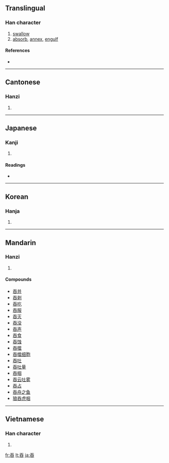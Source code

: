 {{see|呑}}
==Translingual==

===Han character===
{{Han char|rn=30|rad=口|as=04|sn=7|four=2060<sub>3</sub>|canj=一大口 (MKR)}}

# [[swallow]]
# [[absorb]], [[annex]], [[engulf]]

====References====
* {{Han ref|kx=0177.180|dkj=03329|dj=0395.020|hdz=10585.040|uh=541E|ud=21534|bh=A75D|bd=42845}}

----

==Cantonese==

===Hanzi===
{{yue-hanzi|jyut=|y=tan1}}

# {{defn|Cantonese|sort=口04}}

----

==Japanese==

===Kanji===
{{ja-kanji|grade=|rs=口04}}

# {{defn|Japanese}}

====Readings====
* {{ja-readings|on=[[どん]] (don), [[とん]] (ton), [[てん]] (ten)|kun=[[のむ]] (nomu)}}

----

==Korean==

===Hanja===
{{ko-hanja|hangeul=[[탄]]|rv=tan|mr=t'an}}

# {{defn|Korean|sort=口04}}

----

==Mandarin==

===Hanzi===
{{cmn-hanzi|pin=[[tūn]] ([[tun1]])|wg=t'un<sup>1</sup>}}

# {{defn|Mandarin|sort=口04}}

====Compounds====
* [[吞并]]
* [[吞剥]]
* [[吞吃]]
* [[吞服]]
* [[吞灭]]
* [[吞没]]
* [[吞声]]
* [[吞食]]
* [[吞蚀]]
* [[吞噬]]
* [[吞噬细胞]]
* [[吞吐]]
* [[吞吐量]]
* [[吞咽]]
* [[吞云吐雾]]
* [[吞占]]
* [[吞舟之鱼]]
* [[狼吞虎咽]]

----

==Vietnamese==

===Han character===
{{vi-hantu|[[thôn]], [[xôn]]|rs=口04}}

# {{defn|Vietnamese|sort=口04}}

[[fr:吞]]
[[lt:吞]]
[[ja:吞]]